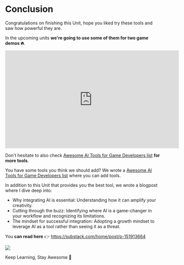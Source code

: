 # Conclusion

Congratulations on finishing this Unit, hope you liked try these tools and saw how powerful they are.

In the upcoming units **we're going to use some of them for two game demos 🔥**.

<iframe width="560" height="315" src="https://www.youtube.com/embed/MJyUCiZB0uw?si=1eXnLU9hbMaNi4wm" title="YouTube video player" frameborder="0" allow="accelerometer; autoplay; clipboard-write; encrypted-media; gyroscope; picture-in-picture; web-share" referrerpolicy="strict-origin-when-cross-origin" allowfullscreen></iframe>

Don't hesitate to also check [Awesome AI Tools for Game Developers list](https://github.com/simoninithomas/awesome-ai-tools-for-game-dev) **for more tools**.

You have some tools you think we should add? We wrote a [Awesome AI Tools for Game Developers list](https://github.com/simoninithomas/awesome-ai-tools-for-game-dev) where you can add tools.

In addition to this Unit that provides you the best tool, we wrote a blogpost where I dive deep into:

- Why integrating AI is essential: Understanding how it can amplify your creativity.
- Cutting through the buzz: Identifying where AI is a game-changer in your workflow and recognizing its limitations.
- The mindset for successful integration: Adopting a growth mindset to leverage AI as a tool rather than seeing it as a threat.

You **can read here** 👉 https://substack.com/home/post/p-151913664

<img src="https://substackcdn.com/image/fetch/w_1456,c_limit,f_webp,q_auto:good,fl_progressive:steep/https%3A%2F%2Fsubstack-post-media.s3.amazonaws.com%2Fpublic%2Fimages%2Fa69b6c0f-f0b1-48f8-8a1c-1d96647cd71b_1920x1080.jpeg"/>

Keep Learning, Stay Awesome 🤗
